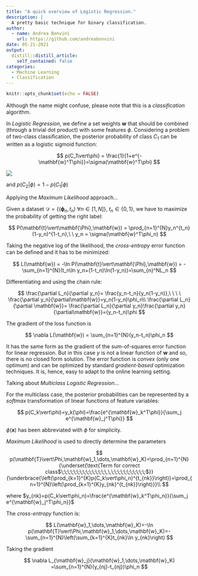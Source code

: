 ```yaml
---
title: "A quick overview of Logistic Regression."
description: |
  A pretty basic technique for binary classification.
author:
  - name: Andrea Bonvini
    url: https://github.com/andreabonvini
date: 05-21-2021
output:
  distill::distill_article:
    self_contained: false
categories:
  - Machine Learning
  - Classification
---
```



```r
knitr::opts_chunk$set(echo = FALSE)
```

Although the name might confuse, please note that this is a *classiﬁcation* algorithm.

In *Logistic Regression*, we define a set weights $\mathbf{w}$ that should be combined (through a trivial dot product) with some features $\phi$.
Considering a problem of two-class classiﬁcation, the posterior probability of class $C_1$ can be written as a logistic sigmoid function:

$$
p(C_1\vert\phi) = \frac{1}{1+e^{-\mathbf{w}^T\phi}}=\sigma(\mathbf{w}^T\phi)
$$

![](media/sigmoid.png)

and $p(C_2\vert\phi) = 1 - p(C_1\vert\phi)$ 

Applying the *Maximum Likelihood* approach...

Given a dataset $\mathcal{D} = \{(\mathbf{\phi}_n,t_n)\ \forall n\in[1,N]\}$, $t_n \in \{0,1\}$, we have to maximize the probability of getting the right label:

$$
P(\mathbf{t}\vert\mathbf{\Phi},\mathbf{w}) = \prod_{n=1}^{N}y_n^{t_n}(1-y_n)^{1-t_n},\ \ y_n = \sigma(\mathbf{w}^T\phi_n)
$$

Taking the negative log of the likelihood, the *cross-entropy* error function can be deﬁned and it has to be minimized:

$$
L(\mathbf{w}) = -\ln P(\mathbf{t}\vert\mathbf{\Phi},\mathbf{w}) = -\sum_{n=1}^{N}(t_n\ln y_n+(1-t_n)\ln(1-y_n))=\sum_{n}^NL_n
$$

Differentiating and using the chain rule:

$$
\frac{\partial L_n}{\partial y_n}= \frac{y_n-t_n}{y_n(1-y_n)},\ \ \ \ \frac{\partial y_n}{\partial\mathbf{w}}=y_n(1-y_n)\phi_n\\
\frac{\partial L_n}{\partial \mathbf{w}}= \frac{\partial L_n}{\partial y_n}\frac{\partial y_n}{\partial\mathbf{w}}=(y_n-t_n)\phi
$$

The gradient of the loss function is

$$
\nabla L(\mathbf{w}) = \sum_{n=1}^{N}(y_n-t_n)\phi_n
$$

It has the same form as the gradient of the sum-of-squares error function for linear regression. But in this case $y$ is not a linear function of $\mathbf{w}$ and so, there is no closed form solution. The error function is *convex* (only one optimum) and can be optimized by standard *gradient-based* optimization techniques. It is, hence, easy to adapt to the online learning setting.

Talking about *Multiclass Logistic Regression*...

For the multiclass case, the posterior probabilities can be represented by a *softmax* transformation of linear functions of feature variables:

$$
p(C_k\vert\phi)=y_k(\phi)=\frac{e^{\mathbf{w}_k^T\phi}}{\sum_j e^{\mathbf{w}_j^T\phi}}
$$

$\phi(\mathbf{x})$ has been abbreviated with $\phi$ for simplicity.

*Maximum Likelihood* is used to directly determine the parameters

$$
p(\mathbf{T}\vert\Phi,\mathbf{w}_1,\dots,\mathbf{w}_K)=\prod_{n=1}^{N}{\underset{\text{Term for correct class$\;\;\;\;\;\;\;\;\;\;\;\;\;\;\,\,\;\;\;\;\;\;\;\;\;\;\;$}}{\underbrace{\left(\prod_{k=1}^{K}p(C_k\vert\phi_n)^{t_{nk}}\right)}=\prod_{n=1}^{N}\left(\prod_{k=1}^{K}y_{nk}^{t_{nk}}\right)}}\\
$$

where $y_{nk}=p(C_k\vert\phi_n)=\frac{e^{\mathbf{w}_k^T\phi_n}}{\sum_j e^{\mathbf{w}_j^T\phi_n}}$

The *cross-entropy* function is:

$$
L(\mathbf{w}_1,\dots,\mathbf{w}_K)=-\ln p(\mathbf{T}\vert\Phi,\mathbf{w}_1,\dots,\mathbf{w}_K)=-\sum_{n=1}^{N}\left(\sum_{k=1}^{K}t_{nk}\ln y_{nk}\right)
$$

Taking the gradient

$$
\nabla L_{\mathbf{w}_j}(\mathbf{w}_1,\dots,\mathbf{w}_K) =\sum_{n=1}^{N}(y_{nj}-t_{nj})\phi_n
$$


